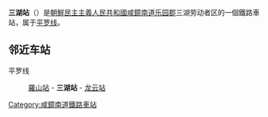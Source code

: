 {{Unreferenced|time=2017-09-26T11:32:08+00:00}}
{{朝鮮半島車站資訊
|公司色 = blue
|文字色 = 
|站名 = 三湖站
|圖片 = 
|pxl = 
|圖片說明 =
|前一站 = [[羅山站|羅山]]
|前一站距離 = 5.2
|後一站距離 = 8.1
|後一站 = [[龙云站|龙云]]
|所屬路線 = [[平罗线|平罗线]]
|距離 = 363.1
|起點站 = [[平壤站|平壤]]
|諺文 = 삼호역
|朝鮮漢字 = 三湖驛
|文觀部式 = Samho-yeok
|馬-賴式 = Samho-yŏk
|副站名 = 
|車站編號 = 
|停站路線數 = 
|所屬公司 = [[朝鮮民主主義人民共和國鐵道省|朝鮮民主主義人民共和國鐵道省]]
|所在地 =[[咸鏡南道|咸鏡南道]][[乐园郡|乐园郡]]三湖劳动者区
|車站構造 = 地面车站
|月台配置 = 
|啟用年月日 =
|廢站年月日 = 
|上下車人次 = 
|統計年度 = 
|轉車 = 
|備註 = 
|全寬備註 = 
}}

'''三湖站'''（{{lang-ko|삼호역}}）是[[朝鮮民主主義人民共和國|朝鮮民主主義人民共和國]][[咸鏡南道|咸鏡南道]][[乐园郡|乐园郡]]三湖劳动者区的一個鐵路車站，属于[[平罗线|平罗线]]。

==邻近车站==
平罗线
:[[罗山站_(咸镜南道)|羅山站]] - '''三湖站''' - [[龙云站|龙云站]]

{{朝鲜铁路小作品}}

{{平罗线}}

[[Category:咸鏡南道鐵路車站|Category:咸鏡南道鐵路車站]]